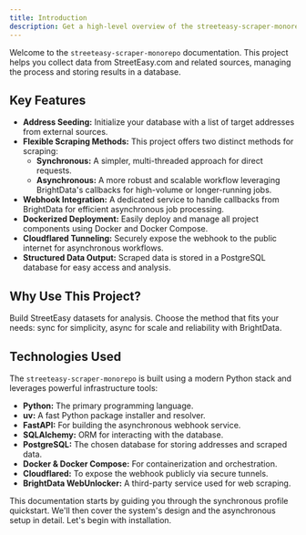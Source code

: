 ```yaml
---
title: Introduction
description: Get a high-level overview of the streeteasy-scraper-monorepo project.
---
```


Welcome to the `streeteasy-scraper-monorepo` documentation. This project helps you collect data from StreetEasy.com and related sources, managing the process and storing results in a database.

## Key Features

- **Address Seeding:** Initialize your database with a list of target addresses from external sources.
- **Flexible Scraping Methods:** This project offers two distinct methods for scraping:
  - **Synchronous:** A simpler, multi-threaded approach for direct requests.
  - **Asynchronous:** A more robust and scalable workflow leveraging BrightData's callbacks for high-volume or longer-running jobs.
- **Webhook Integration:** A dedicated service to handle callbacks from BrightData for efficient asynchronous job processing.
- **Dockerized Deployment:** Easily deploy and manage all project components using Docker and Docker Compose.
- **Cloudflared Tunneling:** Securely expose the webhook to the public internet for asynchronous workflows.
- **Structured Data Output:** Scraped data is stored in a PostgreSQL database for easy access and analysis.

## Why Use This Project?

Build StreetEasy datasets for analysis. Choose the method that fits your needs: sync for simplicity, async for scale and reliability with BrightData.

## Technologies Used

The `streeteasy-scraper-monorepo` is built using a modern Python stack and leverages powerful infrastructure tools:

- **Python:** The primary programming language.
- **uv:** A fast Python package installer and resolver.
- **FastAPI:** For building the asynchronous webhook service.
- **SQLAlchemy:** ORM for interacting with the database.
- **PostgreSQL:** The chosen database for storing addresses and scraped data.
- **Docker & Docker Compose:** For containerization and orchestration.
- **Cloudflared:** To expose the webhook publicly via secure tunnels.
- **BrightData WebUnlocker:** A third-party service used for web scraping.

This documentation starts by guiding you through the synchronous profile quickstart. We'll then cover the system's design and the asynchronous setup in detail. Let's begin with installation.
